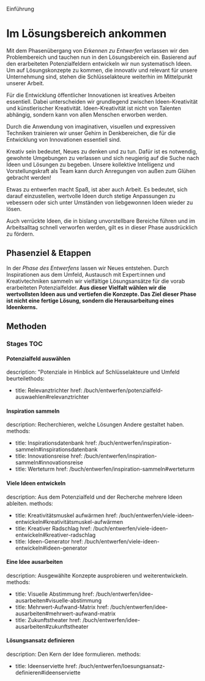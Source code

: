 Einführung


# Im Lösungsbereich ankommen

Mit dem Phasenübergang von _Erkennen zu Entwerfen_ verlassen wir den Problembereich und tauchen nun in den Lösungsbereich ein. Basierend auf den erarbeiteten Potenzialfeldern entwickeln wir nun systematisch Ideen. Um auf Lösungskonzepte zu kommen, die innovativ und relevant für unsere Unternehmung sind, stehen die Schlüsselakteure weiterhin im Mittelpunkt unserer Arbeit.

Für die Entwicklung öffentlicher Innovationen ist kreatives Arbeiten essentiell. Dabei unterscheiden wir grundlegend zwischen Ideen-Kreativität und künstlerischer Kreativität. Ideen-Kreativität ist nicht von Talenten abhängig, sondern kann von allen Menschen erworben werden.

Durch die Anwendung von imaginativen, visuellen und expressiven Techniken trainieren wir unser Gehirn in Denkbereichen, die für die Entwicklung von Innovationen essentiell sind.

Kreativ sein bedeutet, Neues zu denken und zu tun. Dafür ist es notwendig, gewohnte Umgebungen zu verlassen und sich neugierig auf die Suche nach Ideen und Lösungen zu begeben. Unsere kollektive Intelligenz und Vorstellungskraft als Team kann durch Anregungen von außen zum Glühen gebracht werden!

Etwas zu entwerfen macht Spaß, ist aber auch Arbeit. Es bedeutet, sich darauf einzustellen, wertvolle Ideen durch stetige Anpassungen zu vebessern oder sich unter Umständen von liebgewonnen Ideen wieder zu lösen.

Auch verrückte Ideen, die in bislang unvorstellbare Bereiche führen und im Arbeitsalltag schnell verworfen werden, gilt es in dieser Phase ausdrücklich zu fördern.

## Phasenziel & Etappen

In der _Phase des Entwerfens_ lassen wir Neues entstehen. Durch Inspirationen aus dem Umfeld, Austausch mit Expert:innen und Kreativtechniken sammeln wir vielfältige Lösungsansätze für die vorab erarbeiteten Potenzialfelder. **Aus dieser Vielfalt wählen wir die wertvollsten Ideen aus und vertiefen die Konzepte. Das Ziel dieser Phase ist nicht eine fertige Lösung, sondern die Herausarbeitung eines Ideenkerns.**


## Methoden

### Stages TOC

#### Potenzialfeld auswählen

description: "Potenziale in Hinblick auf Schlüsselakteure und Umfeld beurteilethods:
- title: Relevanztrichter
	href: /buch/entwerfen/potenzialfeld-auswaehlen#relevanztrichter

#### Inspiration sammeln

description: Recherchieren, welche Lösungen Andere gestaltet haben.
methods:
- title: Inspirationsdatenbank
	href: /buch/entwerfen/inspiration-sammeln#inspirationsdatenbank
- title: Innovationsreise
	href: /buch/entwerfen/inspiration-sammeln#innovationsreise
- title: Werteturm
	href: /buch/entwerfen/inspiration-sammeln#werteturm

#### Viele Ideen entwickeln

description: Aus dem Potenzialfeld und der Recherche mehrere Ideen ableiten.
methods:
- title: Kreativitätsmuskel aufwärmen
	href: /buch/entwerfen/viele-ideen-entwickeln#kreativitätsmuskel-aufwärmen
- title: Kreativer Radschlag
	href: /buch/entwerfen/viele-ideen-entwickeln#kreativer-radschlag
- title: Ideen-Generator
	href: /buch/entwerfen/viele-ideen-entwickeln#ideen-generator

#### Eine Idee ausarbeiten

description: Ausgewählte Konzepte ausprobieren und weiterentwickeln.
methods:
- title: Visuelle Abstimmung
	href: /buch/entwerfen/idee-ausarbeiten#visuelle-abstimmung
- title: Mehrwert-Aufwand-Matrix
	href: /buch/entwerfen/idee-ausarbeiten#mehrwert-aufwand-matrix
- title: Zukunftstheater
	href: /buch/entwerfen/idee-ausarbeiten#zukunftstheater

#### Lösungsansatz definieren

description: Den Kern der Idee formulieren.
methods:
- title: Ideenserviette
	href: /buch/entwerfen/loesungsansatz-definieren#ideenserviette
